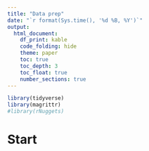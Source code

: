 ```yaml
---
title: "Data prep"
date: "`r format(Sys.time(), '%d %B, %Y')`"
output:
  html_document:
    df_print: kable
    code_folding: hide
    theme: paper
    toc: true
    toc_depth: 3
    toc_float: true
    number_sections: true
---
```


```r
library(tidyverse)
library(magrittr)
#library(rNuggets)
```

# Start

```r

```


